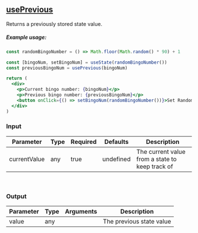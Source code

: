 
<Meta title='Custom Hooks/usePrevious' />

## [usePrevious](https://github.com/raduGaspar/custom-react-hooks/blob/main/src/usePrevious.js)

Returns a previously stored state value.

##### Example usage:
```jsx
const randomBingoNumber = () => Math.floor(Math.random() * 90) + 1

const [bingoNum, setBingoNum] = useState(randomBingoNumber())
const previousBingoNum = usePrevious(bingoNum)

return (
  <div>
    <p>Current bingo number: {bingoNum}</p>
    <p>Previous bingo number: {previousBingoNum}</p>
    <button onClick={() => setBingoNum(randomBingoNumber())}>Set Random Bingo Number</button>
  </div>
)
```

### Input

| Parameter           | Type    | Required | Defaults     | Description                                                               |
| ------------------- | ------- | -------- | ------------ | -------------------------------- |
| currentValue        | any | true | undefined      | The current value from a state to keep track of |

<br />

### Output

| Parameter | Type  | Arguments | Description |
| --------- | ----- | --------- | -------------- |
| value  | any |  | The previous state value |
